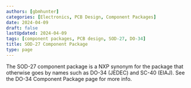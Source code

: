 ```yaml
---
authors: [gbmhunter]
categories: [Electronics, PCB Design, Component Packages]
date: 2024-04-09
draft: false
lastUpdated: 2024-04-09
tags: [component packages, PCB design, SOD-27, DO-34]
title: SOD-27 Component Package
type: page
---
```



The SOD-27 component package is a NXP synonym for the package that otherwise goes by names such as DO-34 (JEDEC) and SC-40 (EIAJ). See the DO-34 Component Package page for more info.
